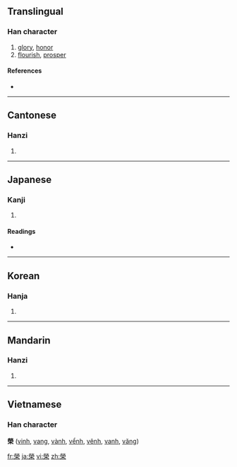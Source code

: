 {{also|荣}}
==Translingual==

===Han character===
{{Han char|rn=75|rad=木|as=10|sn=14|four=9990<sub>4</sub>|canj=火火月木 (FFBD)}}

# [[glory]], [[honor]]
# [[flourish]], [[prosper]]

====References====
* {{Han ref|kx=0544.170|dkj=15273|dj=0932.010|hdz=21269.080|uh=69AE|ud=27054|bh=BA61|bd=47713}}

----

==Cantonese==

===Hanzi===
{{yue-hanzi|jyut=|y=wing4}}

# {{defn|Cantonese}}

----

==Japanese==

===Kanji===
{{ja-kanji|grade=|rs=木10}}

# {{defn|Japanese}}

====Readings====
* {{ja-readings|on=[[えい]] (ei), [[よう]] (yō)|kun=[[さかえる]] (sakaeru), [[はえ]] (hae)}}

----

==Korean==

===Hanja===
{{ko-hanja|hangeul=영|eumhun=영화 영, 명예 영, 피 영|rv=yeong|mr=yŏng|y=yeng}}

# {{defn|Korean}}

----

==Mandarin==

===Hanzi===
{{cmn-hanzi|sim=荣|pin=[[róng]] ([[rong2]])|wg=jung<sup>2</sup>}}

# {{defn|Mandarin}}

----

==Vietnamese==

===Han character===
'''榮''' ([[vinh]], [[vang]], [[vành]], [[vểnh]], [[vênh]], [[vanh]], [[văng]])

[[fr:榮]]
[[ja:榮]]
[[vi:榮]]
[[zh:榮]]